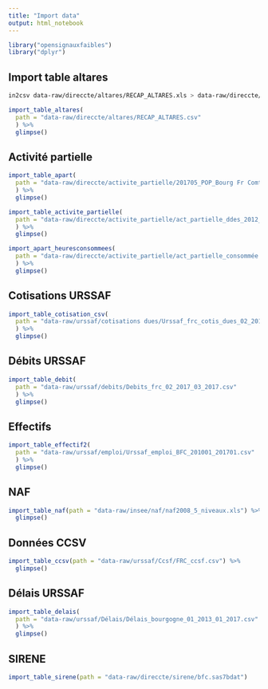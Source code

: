 ```yaml
---
title: "Import data"
output: html_notebook
---
```


```r
library("opensignauxfaibles")
library("dplyr")
```

## Import table altares

```bash
in2csv data-raw/direccte/altares/RECAP_ALTARES.xls > data-raw/direccte/altares/RECAP_ALTARES.csv
```

```r
import_table_altares(
  path = "data-raw/direccte/altares/RECAP_ALTARES.csv"
  ) %>% 
  glimpse()
```

## Activité partielle

```r
import_table_apart(
  path = "data-raw/direccte/activite_partielle/201705_POP_Bourg Fr Comté_Janv2008àavril2017.xls"
  ) %>% 
  glimpse()
```

```r
import_table_activite_partielle(
  path = "data-raw/direccte/activite_partielle/act_partielle_ddes_2012_mai2017.xlsx"
  ) %>% 
  glimpse()
```

```r
import_apart_heuresconsommees(
  path = "data-raw/direccte/activite_partielle/act_partielle_consommée.xlsx"
  ) %>% 
  glimpse()
```


## Cotisations URSSAF

```r
import_table_cotisation_csv(
  path = "data-raw/urssaf/cotisations dues/Urssaf_frc_cotis_dues_02_2017_03_2017.csv"
  ) %>% 
  glimpse()
```

## Débits URSSAF

```r
import_table_debit(
  path = "data-raw/urssaf/debits/Debits_frc_02_2017_03_2017.csv"
  ) %>%
  glimpse()
```

## Effectifs

```r
import_table_effectif2(
  path = "data-raw/urssaf/emploi/Urssaf_emploi_BFC_201001_201701.csv"
  ) %>% 
  glimpse()
```

## NAF

```r
import_table_naf(path = "data-raw/insee/naf/naf2008_5_niveaux.xls") %>% 
  glimpse()
```

## Données CCSV

```r
import_table_ccsv(path = "data-raw/urssaf/Ccsf/FRC_ccsf.csv") %>% 
  glimpse()
```

## Délais URSSAF

```r
import_table_delais(
  path = "data-raw/urssaf/Délais/Délais_bourgogne_01_2013_01_2017.csv"
  ) %>%
  glimpse()
```

## SIRENE

```r
import_table_sirene(path = "data-raw/direccte/sirene/bfc.sas7bdat")
```

